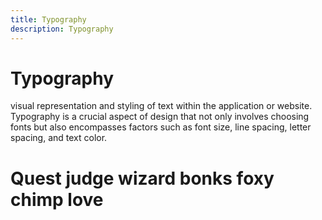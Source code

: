 ```yaml
---
title: Typography
description: Typography
---
```


# Typography

visual representation and styling of text within the application or website. Typography is a crucial aspect of design that not only involves choosing fonts but also encompasses factors such as font size, line spacing, letter spacing, and text color.

<h1>Quest judge wizard bonks foxy chimp love</h1>
